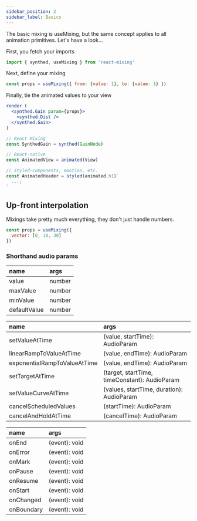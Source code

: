 ---
sidebar_position: 2
sidebar_label: Basics
---
The basic mixing is useMixing,
but the same concept applies to all animation primitives.
Let's have a look...

First, you fetch your imports

```jsx
import { synthed, useMixing } from 'react-mixing'
```

Next, define your mixing

```jsx
const props = useMixing({ from: {value: 1}, to: {value: 1} })
```

Finally, tie the animated values to your view

```jsx
render (
  <synthed.Gain param={props}>
    <synthed.Dist />
  </synthed.Gain>
)
```

```jsx
// React Mixing
const SynthedGain = synthed(GainNode)

// React-native
const AnimatedView = animated(View)

// styled-components, emotion, etc.
const AnimatedHeader = styled(animated.h1)`
  ...;
`
```

## Up-front interpolation
Mixings take pretty much everything, they don't just handle numbers.

```jsx
const props = useMixing({
  vector: [0, 10, 30]
})
```

### Shorthand audio params

name | args
:-|:-
value | number
maxValue | number
minValue | number
defaultValue | number


name | args
:-|:-
setValueAtTime | (value, startTime): AudioParam
linearRampToValueAtTime | (value, endTime): AudioParam
exponentialRampToValueAtTime | (value, endTime): AudioParam
setTargetAtTime | (target, startTime, timeConstant): AudioParam
setValueCurveAtTime | (values, startTime, duration): AudioParam
cancelScheduledValues | (startTime): AudioParam
cancelAndHoldAtTime | (cancelTime): AudioParam


name| args
:-|:-
onEnd | (event): void
onError | (event): void
onMark | (event): void
onPause | (event): void
onResume | (event): void
onStart | (event): void
onChanged | (event): void
onBoundary | (event): void
